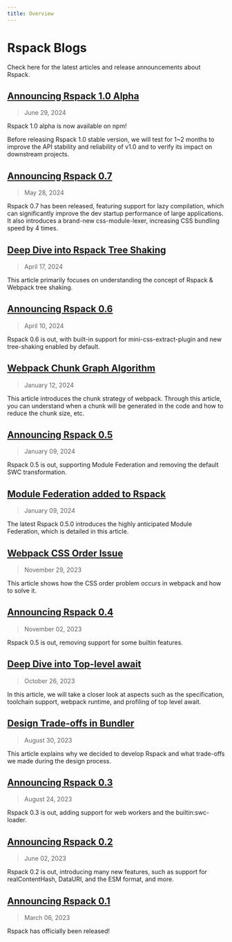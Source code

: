 ```yaml
---
title: Overview
---
```


# Rspack Blogs

Check here for the latest articles and release announcements about Rspack.

## [Announcing Rspack 1.0 Alpha](/blog/announcing-1-0-alpha)

> June 29, 2024

Rspack 1.0 alpha is now available on npm!

Before releasing Rspack 1.0 stable version, we will test for 1~2 months to improve the API stability and reliability of v1.0 and to verify its impact on downstream projects.

## [Announcing Rspack 0.7](/blog/announcing-0-7)

> May 28, 2024

Rspack 0.7 has been released, featuring support for lazy compilation, which can significantly improve the dev startup performance of large applications. It also introduces a brand-new css-module-lexer, increasing CSS bundling speed by 4 times.

## [Deep Dive into Rspack Tree Shaking](https://github.com/orgs/web-infra-dev/discussions/17)

> April 17, 2024

This article primarily focuses on understanding the concept of Rspack & Webpack tree shaking.

## [Announcing Rspack 0.6](/blog/announcing-0-6)

> April 10, 2024

Rspack 0.6 is out, with built-in support for mini-css-extract-plugin and new tree-shaking enabled by default.

## [Webpack Chunk Graph Algorithm](https://github.com/orgs/web-infra-dev/discussions/15)

> January 12, 2024

This article introduces the chunk strategy of webpack. Through this article, you can understand when a chunk will be generated in the code and how to reduce the chunk size, etc.

## [Announcing Rspack 0.5](/blog/announcing-0-5)

> January 09, 2024

Rspack 0.5 is out, supporting Module Federation and removing the default SWC transformation.

## [Module Federation added to Rspack](/blog/module-federation-added-to-rspack)

> January 09, 2024

The latest Rspack 0.5.0 introduces the highly anticipated Module Federation, which is detailed in this article.

## [Webpack CSS Order Issue](https://github.com/orgs/web-infra-dev/discussions/12)

> November 29, 2023

This article shows how the CSS order problem occurs in webpack and how to solve it.

## [Announcing Rspack 0.4](/blog/announcing-0-4)

> November 02, 2023

Rspack 0.5 is out, removing support for some builtin features.

## [Deep Dive into Top-level await](https://github.com/orgs/web-infra-dev/discussions/9)

> October 26, 2023

In this article, we will take a closer look at aspects such as the specification, toolchain support, webpack runtime, and profiling of top level await.

## [Design Trade-offs in Bundler](https://github.com/orgs/web-infra-dev/discussions/1)

> August 30, 2023

This article explains why we decided to develop Rspack and what trade-offs we made during the design process.

## [Announcing Rspack 0.3](/blog/announcing-0-3)

> August 24, 2023

Rspack 0.3 is out, adding support for web workers and the builtin:swc-loader.

## [Announcing Rspack 0.2](/blog/announcing-0-2)

> June 02, 2023

Rspack 0.2 is out, introducing many new features, such as support for realContentHash, DataURI, and the ESM format, and more.

## [Announcing Rspack 0.1](/blog/announcing-0-1)

> March 06, 2023

Rspack has officially been released!
